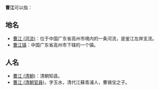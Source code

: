 '''曹江'''可以指：
==地名==
*[[曹江_(河流)|曹江 (河流)]]：位于中国广东省高州市境内的一条河流，是鉴江左岸支流。
*[[曹江镇|曹江镇]]：中国广东省高州市下辖的一个镇。
==人名==
*[[曹江_(清朝)|曹江 (清朝)]]：清朝知县。
*[[曹江_(清朝官員)|曹江 (清朝官員)]]，字玉水，清代江蘇青浦人，曹锡宝之子。
{{disambig|C|Cat=二字消歧义}}